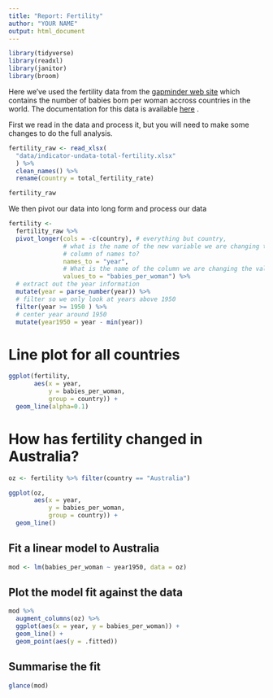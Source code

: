 ```yaml
---
title: "Report: Fertility"
author: "YOUR NAME"
output: html_document
---
```


```r
library(tidyverse)
library(readxl)
library(janitor)
library(broom)
```

Here we've used the fertility data from the [gapminder web site](https://www.gapminder.org/data/) which contains the number of babies
born per woman accross countries in the world. The documentation for this data is available [here](https://www.gapminder.org/data/documentation/gd008/)
.

First we read in the data and process it, but you will need to make some changes to do the full analysis.

```r
fertility_raw <- read_xlsx(
  "data/indicator-undata-total-fertility.xlsx"
  ) %>%
  clean_names() %>%
  rename(country = total_fertility_rate)

fertility_raw
```

We then pivot our data into long form and process our data

```r
fertility <-
  fertility_raw %>%
  pivot_longer(cols = -c(country), # everything but country,
               # what is the name of the new variable we are changing the
               # column of names to?
               names_to = "year",
               # What is the name of the column we are changing the values to?
               values_to = "babies_per_woman") %>%
  # extract out the year information
  mutate(year = parse_number(year)) %>%
  # filter so we only look at years above 1950
  filter(year >= 1950 ) %>%
  # center year around 1950
  mutate(year1950 = year - min(year))
```


# Line plot for all countries

```r
ggplot(fertility, 
       aes(x = year, 
           y = babies_per_woman, 
           group = country)) +
  geom_line(alpha=0.1)
```


# How has fertility changed in Australia?

```r
oz <- fertility %>% filter(country == "Australia")

ggplot(oz, 
       aes(x = year, 
           y = babies_per_woman, 
           group = country)) +
  geom_line()
```


## Fit a linear model to Australia

```r
mod <- lm(babies_per_woman ~ year1950, data = oz)
```

## Plot the model fit against the data 

```r
mod %>% 
  augment_columns(oz) %>% 
  ggplot(aes(x = year, y = babies_per_woman)) +
  geom_line() +
  geom_point(aes(y = .fitted))
```

## Summarise the fit

```r
glance(mod)
```



